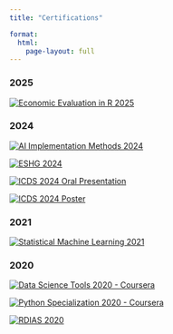 ```yaml
---
title: "Certifications"

format:
  html:
    page-layout: full
---
```


### 2025

::: {.certificate-container}
<a href="images/Cert_EcEvalinR2025_Part.pdf" target="_blank">
  <img src="images/thumbs/Cert_EcEvalinR2025_Part.png" 
       alt="Economic Evaluation in R 2025" 
       class="certificate-image">
</a>
:::


### 2024

::: {.certificate-row}
<a href="images/Cert_AImpMtd2024_Part.pdf" target="_blank">
  <img src="images/thumbs/Cert_AImpMtd2024_Part.png" 
       alt="AI Implementation Methods 2024" 
       class="certificate-image">
</a>

<a href="images/Cert_ESHG2024_Part.pdf" target="_blank">
  <img src="images/thumbs/Cert_ESHG2024_Part.png" 
       alt="ESHG 2024" 
       class="certificate-image">
</a>
:::

::: {.certificate-row}
<a href="images/Cert_ICDS2024_Oral.pdf" target="_blank">
  <img src="images/thumbs/Cert_ICDS2024_Oral.png" 
       alt="ICDS 2024 Oral Presentation" 
       class="certificate-image">
</a>

<a href="images/Cert_ICDS2024_Poster.pdf" target="_blank">
  <img src="images/thumbs/Cert_ICDS2024_Poster.png" 
       alt="ICDS 2024 Poster" 
      class="certificate-image">
</a>
:::

### 2021

::: {.certificate-container}
<a href="images/Cert_SML2021_Part.pdf" target="_blank">
  <img src="images/thumbs/Cert_SML2021_Part.png" 
       alt="Statistical Machine Learning 2021" 
      class="certificate-image-l">
</a>
:::

### 2020

::: {.certificate-container}
<a href="images/Cert_DST2020_Coursera.pdf" target="_blank">
  <img src="images/thumbs/Cert_DST2020_Coursera.png" 
       alt="Data Science Tools 2020 - Coursera" 
       class="certificate-image-l">
</a>
:::

::: {.certificate-container}
<a href="images/Cert_PySpcl2020_Coursera.pdf" target="_blank">
  <img src="images/thumbs/Cert_PySpcl2020_Coursera.png" 
       alt="Python Specialization 2020 - Coursera" 
       class="certificate-image-l">
</a>
:::

::: {.certificate-container}
<a href="images/Cert_RDIAS2020_Part.pdf" target="_blank">
  <img src="images/thumbs/Cert_RDIAS2020_Part.png" 
       alt="RDIAS 2020" 
       class="certificate-image-l">
</a>
:::

